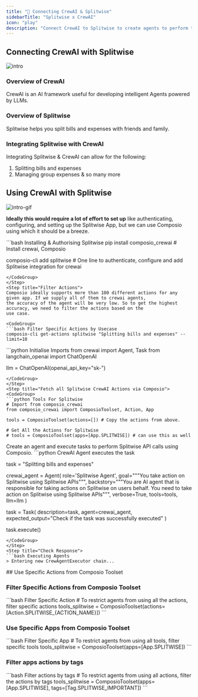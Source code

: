 ```yaml
---
title: "🚀 Connecting CrewAI & Splitwise"
sidebarTitle: "Splitwise x CrewAI"
icon: "play"
description: "Connect CrewAI to Splitwise to create agents to perform tasks using natural language"
---
```


## Connecting CrewAI with Splitwise
![intro](/media/intro.jpg)

### Overview of CrewAI

CrewAI is an AI framework useful for developing intelligent Agents powered by LLMs.

### Overview of Splitwise

Splitwise helps you split bills and expenses with friends and family.

### Integrating Splitwise with CrewAI

Integrating Splitwise & CrewAI can allow for the following:

1. Splitting bills and expenses
2. Managing group expenses
& so many more

## Using CrewAI with Splitwise
![intro-gif](/media/intro.gif)
<Steps>
<Step title="Setting Up the Environment">

**Ideally this would require a lot of effort to set up** like authenticating, configuring, and setting up the Splitwise App, but we can use Composio using which it should be a breeze.

<CodeGroup>
```bash Installing & Authorising Splitwise
pip install composio_crewai # Install crewai, Composio 

composio-cli add splitwise # One line to authenticate, configure and add Splitwise integration for crewai
```
</CodeGroup>
</Step>
<Step title="Filter Actions">
Composio ideally supports more than 100 different actions for any given app. If we supply all of them to crewai agents, 
the accuracy of the agent will be very low. So to get the highest accuracy, we need to filter the actions based on the 
use case.

<CodeGroup>
```bash Filter Specific Actions by Usecase
composio-cli get-actions splitwise "Splitting bills and expenses" --limit=10
```
</CodeGroup>

</Step>
<Step title="Import Base Packages">

<CodeGroup>
```python Initialise Imports
from crewai import Agent, Task
from langchain_openai import ChatOpenAI

llm = ChatOpenAI(openai_api_key="sk-<OPENAI KEY>")
```
</CodeGroup>
</Step>
<Step title="Fetch all Splitwise CrewAI Actions via Composio">
<CodeGroup>
```python Tools For Splitwise
# Import from composio_crewai
from composio_crewai import ComposioToolset, Action, App

tools = ComposioToolset(actions=[]) # Copy the actions from above. 

# Get All the Actions for Splitwise
# tools = ComposioToolset(apps=[App.SPLITWISE]) # can use this as well
```
</CodeGroup>
</Step>
<Step title="Execute the Agent">
Create an agent and execute tasks to perform Splitwise API calls using Composio. 
<CodeGroup>
```python CrewAI Agent executes the task

task = "Splitting bills and expenses"

crewai_agent = Agent(
    role='Splitwise Agent',
    goal="""You take action on Splitwise using Splitwise APIs""",
    backstory="""You are AI agent that is responsible for taking actions on Splitwise on users behalf. You need to take action on Splitwise using Splitwise APIs""",
    verbose=True,
    tools=tools,
    llm=llm
)

task = Task(
    description=task,
    agent=crewai_agent,
    expected_output="Check if the task was successfully executed"
)

task.execute()
```
</CodeGroup>
</Step>
<Step title="Check Response">
```bash Executing Agents
> Entering new CrewAgentExecutor chain...
```
</Step>
</Steps>
## Use Specific Actions from Composio Toolset

### Filter Specific Actions from Composio Toolset

<CodeGroup>
```bash Filter Specific Action
# To restrict agents from using all the actions, filter specific actions
tools_splitwise = ComposioToolset(actions=[Action.SPLITWISE_{ACTION_NAME}])
```
</CodeGroup>

### Use Specific Apps from Composio Toolset
<CodeGroup>
```bash Filter Specific App
# To restrict agents from using all tools, filter specific tools
tools_splitwise = ComposioToolset(apps=[App.SPLITWISE])
```
</CodeGroup>

### Filter apps actions by tags 
<CodeGroup>
```bash Filter actions by tags
# To restrict agents from using all actions, filter the actions by tags
tools_splitwise = ComposioToolset(apps=[App.SPLITWISE], tags=[Tag.SPLITWISE_IMPORTANT])
```
</CodeGroup>
